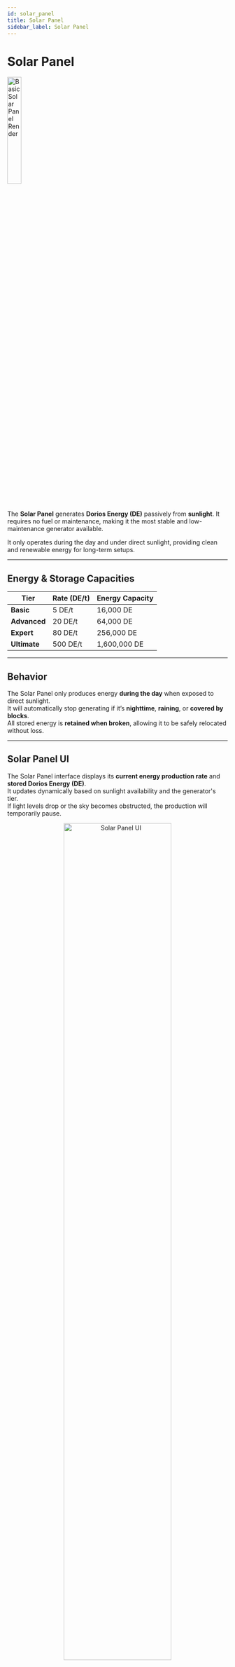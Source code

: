 ```yaml
---
id: solar_panel
title: Solar Panel
sidebar_label: Solar Panel
---
```



# Solar Panel

<div style={{ display: "flex", alignItems: "center", gap: "1.5rem" }}>
  <img 
    src="/img/addons/utilitycraft/energy/basic_solar_panel_render.png" 
    alt="Basic Solar Panel Render"
    width="25%" 
    style={{ marginRight: "1rem" }}
  />
  <div>
    <p>
      The <b>Solar Panel</b> generates <b>Dorios Energy (DE)</b> passively from <b>sunlight</b>.  
      It requires no fuel or maintenance, making it the most stable and low-maintenance generator available.
    </p>
    <p>
      It only operates during the day and under direct sunlight, providing clean and renewable energy for long-term setups.
    </p>
  </div>
</div>


---

## Energy & Storage Capacities

| Tier | Rate (DE/t) | Energy Capacity |
|------|--------------|----------------|
| **Basic** | 5 DE/t | 16,000 DE |
| **Advanced** | 20 DE/t | 64,000 DE |
| **Expert** | 80 DE/t | 256,000 DE |
| **Ultimate** | 500 DE/t | 1,600,000 DE |

---

## Behavior

The Solar Panel only produces energy **during the day** when exposed to direct sunlight.  
It will automatically stop generating if it’s **nighttime**, **raining**, or **covered by blocks**.  
All stored energy is **retained when broken**, allowing it to be safely relocated without loss.

---

## Solar Panel UI

The Solar Panel interface displays its **current energy production rate** and **stored Dorios Energy (DE)**.  
It updates dynamically based on sunlight availability and the generator's tier.  
If light levels drop or the sky becomes obstructed, the production will temporarily pause.

<p align="center">
  <img 
    src="/img/addons/utilitycraft/energy/solar_panel_ui.png" 
    alt="Solar Panel UI" 
    width="70%" 
    style={{ borderRadius: "12px", boxShadow: "0 4px 15px rgba(0,0,0,0.25)" }}
  />
</p>

---

## Crafting Recipes

<Carousel showThumbs={false} showStatus={false} infiniteLoop emulateTouch>
  <div>
    <img 
      src="/img/addons/utilitycraft/energy/recipe_basic_solar_panel.png" 
      alt="Basic Solar Panel Recipe" 
      style={{ borderRadius: "12px", boxShadow: "0 4px 15px rgba(0,0,0,0.25)", width: "60%", margin: "auto" }}
    />
  </div>
  <div>
    <img 
      src="/img/addons/utilitycraft/energy/recipe_advanced_solar_panel.png" 
      alt="Advanced Solar Panel Recipe" 
      style={{ borderRadius: "12px", boxShadow: "0 4px 15px rgba(0,0,0,0.25)", width: "60%", margin: "auto" }}
    />
  </div>
  <div>
    <img 
      src="/img/addons/utilitycraft/energy/recipe_expert_solar_panel.png" 
      alt="Expert Solar Panel Recipe" 
      style={{ borderRadius: "12px", boxShadow: "0 4px 15px rgba(0,0,0,0.25)", width: "60%", margin: "auto" }}
    />
  </div>
  <div>
    <img 
      src="/img/addons/utilitycraft/energy/recipe_ultimate_solar_panel.png" 
      alt="Ultimate Solar Panel Recipe" 
      style={{ borderRadius: "12px", boxShadow: "0 4px 15px rgba(0,0,0,0.25)", width: "60%", margin: "auto" }}
    />
  </div>
</Carousel>
